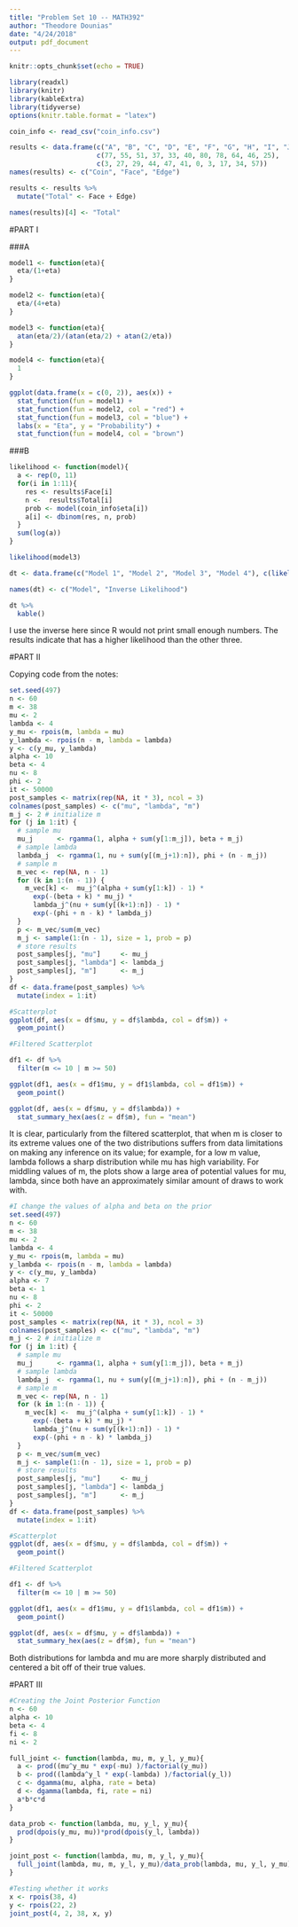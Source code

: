 ```yaml
---
title: "Problem Set 10 -- MATH392"
author: "Theodore Dounias"
date: "4/24/2018"
output: pdf_document
---
```


```r
knitr::opts_chunk$set(echo = TRUE)

library(readxl)
library(knitr)
library(kableExtra)
library(tidyverse)
options(knitr.table.format = "latex")

coin_info <- read_csv("coin_info.csv")

results <- data.frame(c("A", "B", "C", "D", "E", "F", "G", "H", "I", "J", "K"), 
                      c(77, 55, 51, 37, 33, 40, 80, 78, 64, 46, 25),
                      c(3, 27, 29, 44, 47, 41, 0, 3, 17, 34, 57))
names(results) <- c("Coin", "Face", "Edge")

results <- results %>%
  mutate("Total" <- Face + Edge)

names(results)[4] <- "Total"
```

#PART I
   
###A  
```r
model1 <- function(eta){
  eta/(1+eta)
}

model2 <- function(eta){
  eta/(4+eta)
}

model3 <- function(eta){
  atan(eta/2)/(atan(eta/2) + atan(2/eta))
}

model4 <- function(eta){
  1
}

ggplot(data.frame(x = c(0, 2)), aes(x)) +
  stat_function(fun = model1) +
  stat_function(fun = model2, col = "red") +
  stat_function(fun = model3, col = "blue") +
  labs(x = "Eta", y = "Probability") +
  stat_function(fun = model4, col = "brown") 
```
      
###B
```r
likelihood <- function(model){
  a <- rep(0, 11)
  for(i in 1:11){
    res <- results$Face[i]
    n <-  results$Total[i]
    prob <- model(coin_info$eta[i])
    a[i] <- dbinom(res, n, prob)
  }
  sum(log(a))
}

likelihood(model3)

dt <- data.frame(c("Model 1", "Model 2", "Model 3", "Model 4"), c(likelihood(model1), likelihood(model2), likelihood(model3), likelihood(model4)))

names(dt) <- c("Model", "Inverse Likelihood")

dt %>%
  kable()
```
    
I use the inverse here since R would not print small enough numbers. The results indicate that  has a higher likelihood than the other three. 
     
#PART II
   
Copying code from the notes:
```r
set.seed(497)
n <- 60
m <- 38
mu <- 2
lambda <- 4
y_mu <- rpois(m, lambda = mu)
y_lambda <- rpois(n - m, lambda = lambda)
y <- c(y_mu, y_lambda)
alpha <- 10
beta <- 4
nu <- 8
phi <- 2
it <- 50000
post_samples <- matrix(rep(NA, it * 3), ncol = 3)
colnames(post_samples) <- c("mu", "lambda", "m")
m_j <- 2 # initialize m
for (j in 1:it) {
  # sample mu
  mu_j      <- rgamma(1, alpha + sum(y[1:m_j]), beta + m_j)
  # sample lambda
  lambda_j  <- rgamma(1, nu + sum(y[(m_j+1):n]), phi + (n - m_j))
  # sample m
  m_vec <- rep(NA, n - 1)
  for (k in 1:(n - 1)) {
    m_vec[k] <-  mu_j^(alpha + sum(y[1:k]) - 1) *
      exp(-(beta + k) * mu_j) *
      lambda_j^(nu + sum(y[(k+1):n]) - 1) *
      exp(-(phi + n - k) * lambda_j)
  }
  p <- m_vec/sum(m_vec)
  m_j <- sample(1:(n - 1), size = 1, prob = p)
  # store results
  post_samples[j, "mu"]     <- mu_j
  post_samples[j, "lambda"] <- lambda_j
  post_samples[j, "m"]      <- m_j
}
df <- data.frame(post_samples) %>%
  mutate(index = 1:it)

#Scatterplot
ggplot(df, aes(x = df$mu, y = df$lambda, col = df$m)) +
  geom_point()

#Filtered Scatterplot

df1 <- df %>%
  filter(m <= 10 | m >= 50)

ggplot(df1, aes(x = df1$mu, y = df1$lambda, col = df1$m)) +
  geom_point()

ggplot(df, aes(x = df$mu, y = df$lambda)) +
  stat_summary_hex(aes(z = df$m), fun = "mean")
```
   
It is clear, particularly from the filtered scatterplot, that when m is closer to its extreme values one of the two distributions suffers from data limitations on making any inference on its value; for example, for a low m value, lambda follows a sharp distribution while mu has high variability. For middling values of m, the plots show a large area of potential values for mu, lambda, since both have an approximately similar amount of draws to work with.    
    
```r
#I change the values of alpha and beta on the prior
set.seed(497)
n <- 60
m <- 38
mu <- 2
lambda <- 4
y_mu <- rpois(m, lambda = mu)
y_lambda <- rpois(n - m, lambda = lambda)
y <- c(y_mu, y_lambda)
alpha <- 7
beta <- 1
nu <- 8
phi <- 2
it <- 50000
post_samples <- matrix(rep(NA, it * 3), ncol = 3)
colnames(post_samples) <- c("mu", "lambda", "m")
m_j <- 2 # initialize m
for (j in 1:it) {
  # sample mu
  mu_j      <- rgamma(1, alpha + sum(y[1:m_j]), beta + m_j)
  # sample lambda
  lambda_j  <- rgamma(1, nu + sum(y[(m_j+1):n]), phi + (n - m_j))
  # sample m
  m_vec <- rep(NA, n - 1)
  for (k in 1:(n - 1)) {
    m_vec[k] <-  mu_j^(alpha + sum(y[1:k]) - 1) *
      exp(-(beta + k) * mu_j) *
      lambda_j^(nu + sum(y[(k+1):n]) - 1) *
      exp(-(phi + n - k) * lambda_j)
  }
  p <- m_vec/sum(m_vec)
  m_j <- sample(1:(n - 1), size = 1, prob = p)
  # store results
  post_samples[j, "mu"]     <- mu_j
  post_samples[j, "lambda"] <- lambda_j
  post_samples[j, "m"]      <- m_j
}
df <- data.frame(post_samples) %>%
  mutate(index = 1:it)

#Scatterplot
ggplot(df, aes(x = df$mu, y = df$lambda, col = df$m)) +
  geom_point()

#Filtered Scatterplot

df1 <- df %>%
  filter(m <= 10 | m >= 50)

ggplot(df1, aes(x = df1$mu, y = df1$lambda, col = df1$m)) +
  geom_point()

ggplot(df, aes(x = df$mu, y = df$lambda)) +
  stat_summary_hex(aes(z = df$m), fun = "mean")
```
   
Both distributions for lambda and mu are more sharply distributed and centered a bit off of their true values.
    
#PART III

```r
#Creating the Joint Posterior Function
n <- 60
alpha <- 10
beta <- 4
fi <- 8
ni <- 2

full_joint <- function(lambda, mu, m, y_l, y_mu){
  a <- prod((mu^y_mu * exp(-mu) )/factorial(y_mu))
  b <- prod((lambda^y_l * exp(-lambda) )/factorial(y_l))
  c <- dgamma(mu, alpha, rate = beta)
  d <- dgamma(lambda, fi, rate = ni)
  a*b*c*d
}

data_prob <- function(lambda, mu, y_l, y_mu){
  prod(dpois(y_mu, mu))*prod(dpois(y_l, lambda))  
}

joint_post <- function(lambda, mu, m, y_l, y_mu){
  full_joint(lambda, mu, m, y_l, y_mu)/data_prob(lambda, mu, y_l, y_mu)
}

#Testing whether it works
x <- rpois(38, 4) 
y <- rpois(22, 2)
joint_post(4, 2, 38, x, y)
```
    

